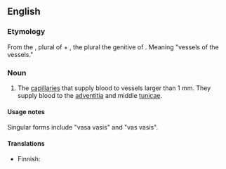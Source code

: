 ==English==

===Etymology===
{{root|en|ine-pro|*wedʰ-}}
From the {{etyl|la|en}} {{m|la|vasa}}, plural of {{m|la|vas||vessel}} + {{m|la|vasorum}}, the plural the genitive of {{m|la|vas||vessel}}. Meaning "vessels of the vessels."

===Noun===
{{en-plural noun}}

# {{lb|en|anatomy}} The [[capillary|capillaries]] that supply blood to vessels larger than 1 mm. They supply blood to the [[adventitia]] and middle [[tunica]]e.

====Usage notes====
Singular forms include "vasa vasis" and "vas vasis".  

====Translations====
{{trans-top|capillaries that supply blood to vessels}}
* Finnish: {{t|fi|suonenseinämäsuonet|p}}
{{trans-mid}}
{{trans-bottom}}